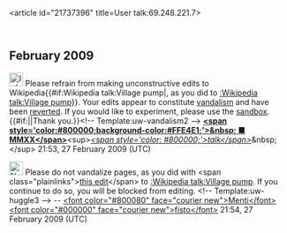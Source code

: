 <article id="21737396" title=User talk:69.248.221.7>
	<talkpage id="21737396" title="User talk:69.248.221.7">
== February 2009 ==

[[Image:Information.svg|25px]] Please refrain from making unconstructive edits to Wikipedia{{#if:Wikipedia talk:Village pump|, as you did to [[:Wikipedia talk:Village pump]]}}. Your edits appear to constitute [[Wikipedia:Vandalism|vandalism]] and have been [[Help:Reverting|reverted]]. If you would like to experiment, please use the [[Wikipedia:Sandbox|sandbox]]. {{#if:|{{{2}}}|Thank you.}}&lt;!-- Template:uw-vandalism2 --&gt; '''[[User:Mmxx|&lt;span style='color:#800000;background-color:#FFE4E1;'&gt;&amp;nbsp; ■ MMXX&lt;/span&gt;]]'''&lt;sup&gt;[[User talk:Mmxx|''&lt;span style='color: #800000;'&gt;talk&lt;/span&gt;'']]&amp;nbsp;&lt;/sup&gt; 21:53, 27 February 2009 (UTC)

[[Image:Nuvola apps important.svg|25px]] Please do not vandalize pages, as you did with &lt;span class=&quot;plainlinks&quot;&gt;[http://en.wikipedia.org/wiki/Wikipedia_talk%3aVillage_pump?diff=273741687 this edit]&lt;/span&gt; to [[:Wikipedia talk:Village pump]]. If you continue to do so, you will be blocked from editing. &lt;!-- Template:uw-huggle3 --&gt; -- [[User:Mentifisto|&lt;font color=&quot;#800080&quot; face=&quot;courier new&quot;&gt;Menti&lt;/font&gt;]][[User talk:Mentifisto|&lt;font color=&quot;#000000&quot; face=&quot;courier new&quot;&gt;fisto&lt;/font&gt;]] 21:54, 27 February 2009 (UTC)
	</talkpage>
</article>